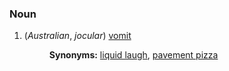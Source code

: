 ===Noun===

#(''Australian'', ''jocular'') [[vomit]]
#:'''Synonyms:''' [[liquid laugh]], [[pavement pizza]]